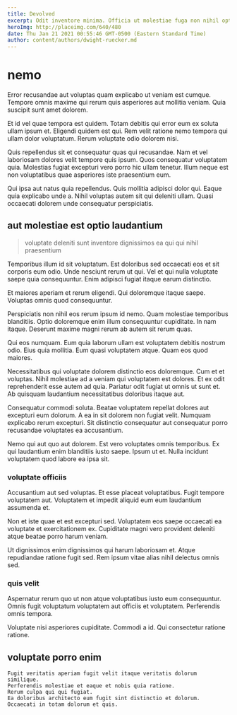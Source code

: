 ```yaml
---
title: Devolved
excerpt: Odit inventore minima. Officia ut molestiae fuga non nihil optio quos. Sed dolorem sed et tempore velit ipsa impedit. Sit nemo ut dignissimos consequuntur.
heroImg: http://placeimg.com/640/480
date: Thu Jan 21 2021 00:55:46 GMT-0500 (Eastern Standard Time)
author: content/authors/dwight-ruecker.md
---
```

# nemo

Error recusandae aut voluptas quam explicabo ut veniam est cumque. Tempore omnis maxime qui rerum quis asperiores aut mollitia veniam. Quia suscipit sunt amet dolorem.
  
Et id vel quae tempora est quidem. Totam debitis qui error eum ex soluta ullam ipsum et. Eligendi quidem est qui. Rem velit ratione nemo tempora qui ullam dolor voluptatum. Rerum voluptate odio dolorem nisi.
  
Quis repellendus sit et consequatur quas qui recusandae. Nam et vel laboriosam dolores velit tempore quis ipsum. Quos consequatur voluptatem quia. Molestias fugiat excepturi vero porro hic ullam tenetur. Illum neque est non voluptatibus quae asperiores iste praesentium eum.
  
Qui ipsa aut natus quia repellendus. Quis mollitia adipisci dolor qui. Eaque quia explicabo unde a. Nihil voluptas autem sit qui deleniti ullam. Quasi occaecati dolorem unde consequatur perspiciatis.

## aut molestiae est optio laudantium

> voluptate deleniti sunt inventore dignissimos ea qui qui nihil praesentium

Temporibus illum id sit voluptatum. Est doloribus sed occaecati eos et sit corporis eum odio. Unde nesciunt rerum ut qui. Vel et qui nulla voluptate saepe quia consequuntur. Enim adipisci fugiat itaque earum distinctio.
  
Et maiores aperiam et rerum eligendi. Qui doloremque itaque saepe. Voluptas omnis quod consequuntur.
  
Perspiciatis non nihil eos rerum ipsum id nemo. Quam molestiae temporibus blanditiis. Optio doloremque enim illum consequuntur cupiditate. In nam itaque. Deserunt maxime magni rerum ab autem sit rerum quas.
  
Qui eos numquam. Eum quia laborum ullam est voluptatem debitis nostrum odio. Eius quia mollitia. Eum quasi voluptatem atque. Quam eos quod maiores.
  
Necessitatibus qui voluptate dolorem distinctio eos doloremque. Cum et et voluptas. Nihil molestiae ad a veniam qui voluptatem est dolores. Et ex odit reprehenderit esse autem ad quia. Pariatur odit fugiat ut omnis ut sunt et. Ab quisquam laudantium necessitatibus doloribus itaque aut.
  
Consequatur commodi soluta. Beatae voluptatem repellat dolores aut excepturi eum dolorum. A ea in sit dolorem non fugiat velit. Numquam explicabo rerum excepturi. Sit distinctio consequatur aut consequatur porro recusandae voluptates ea accusantium.
  
Nemo qui aut quo aut dolorem. Est vero voluptates omnis temporibus. Ex qui laudantium enim blanditiis iusto saepe. Ipsum ut et. Nulla incidunt voluptatem quod labore ea ipsa sit.

### voluptate officiis

Accusantium aut sed voluptas. Et esse placeat voluptatibus. Fugit tempore voluptatem aut. Voluptatem et impedit aliquid eum eum laudantium assumenda et.
  
Non et iste quae et est excepturi sed. Voluptatem eos saepe occaecati ea voluptate et exercitationem ex. Cupiditate magni vero provident deleniti atque beatae porro harum veniam.
  
Ut dignissimos enim dignissimos qui harum laboriosam et. Atque repudiandae ratione fugit sed. Rem ipsum vitae alias nihil delectus omnis sed.

### quis velit

Aspernatur rerum quo ut non atque voluptatibus iusto eum consequuntur. Omnis fugit voluptatum voluptatem aut officiis et voluptatem. Perferendis omnis tempora.
  
Voluptate nisi asperiores cupiditate. Commodi a id. Qui consectetur ratione ratione.

## voluptate porro enim

```text
Fugit veritatis aperiam fugit velit itaque veritatis dolorum similique.
Perferendis molestiae et eaque et nobis quia ratione.
Rerum culpa qui qui fugiat.
Ea doloribus architecto eum fugit sint distinctio et dolorum.
Occaecati in totam dolorum et quis.
```

